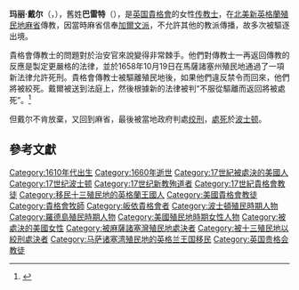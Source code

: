 '''玛丽·戴尔'''（{{lang-en|Mary Dyer}}，{{bd|約1611年||1660年|6月1日}}），舊姓'''巴雷特'''（{{lang-en|Barrett}}），是[[英国|英国]][[貴格會|貴格會]]的女性[[传教士|传教士]]，在[[北美地区|北美]][[新英格蘭|新英格蘭]][[殖民地|殖民地]][[麻薩諸塞州|麻省]]傳教，因當時麻省信奉[[加爾文主義|加爾文派]]，不允許其他的教派傳播，故多次被驅逐出境。

貴格會傳教士的問題對於治安官來說變得非常棘手。他們對傳教士一再返回傳教的反應是製定更嚴格的法律，並於1658年10月19日在馬薩諸塞州殖民地通過了一項新法律允許死刑。貴格會傳教士被驅離殖民地後，如果他們違反禁令而回來，他們將被絞死。戴爾被送到法庭上，然後根據新的法律被判“不服從驅離而返回將被處死”。<ref name="Plimpton1994">{{cite book|author=Ruth Talbot Plimpton|title=Mary Dyer: Biography of a Rebel Quaker| url=https://books.google.com/books?id=B2RLCgAAQBAJ&pg=PA145| year=1994年| publisher=Branden Books| isbn=978-0-8283-1964-5|page=145}}</ref>

但戴尔不肯放棄，又回到麻省，最後被當地政府判處[[绞刑|绞刑]]，[[死刑|處死]]於[[波士顿|波士顿]]。

==參考文獻==
{{Reflist}}

{{Authority control}}
{{DEFAULTSORT:Dyer, Mary}}
[[Category:1610年代出生|Category:1610年代出生]]
[[Category:1660年逝世|Category:1660年逝世]]
[[Category:17世紀被處決的美國人|Category:17世紀被處決的美國人]]
[[Category:17世纪波士顿|Category:17世纪波士顿]]
[[Category:17世纪新教殉道者|Category:17世纪新教殉道者]]
[[Category:17世紀貴格會教徒|Category:17世紀貴格會教徒]]
[[Category:移民十三殖民地的英格蘭王國人|Category:移民十三殖民地的英格蘭王國人]]
[[Category:美國貴格會教徒|Category:美國貴格會教徒]]
[[Category:貴格會牧師|Category:貴格會牧師]]
[[Category:皈依貴格會者|Category:皈依貴格會者]]
[[Category:波士頓殖民時期人物|Category:波士頓殖民時期人物]]
[[Category:羅德島殖民時期人物|Category:羅德島殖民時期人物]]
[[Category:美國殖民地時期女性人物|Category:美國殖民地時期女性人物]]
[[Category:被處決的美國女性|Category:被處決的美國女性]]
[[Category:被麻薩諸塞灣殖民地處決者|Category:被麻薩諸塞灣殖民地處決者]]
[[Category:被十三殖民地以絞刑處決者|Category:被十三殖民地以絞刑處決者]]
[[Category:马萨诸塞湾殖民地的英格兰王国移民|Category:马萨诸塞湾殖民地的英格兰王国移民]]
[[Category:英国贵格会教徒|Category:英国贵格会教徒]]